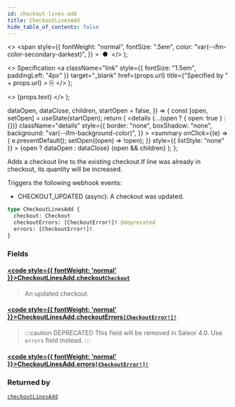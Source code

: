 ```yaml
---
id: checkout-lines-add
title: CheckoutLinesAdd
hide_table_of_contents: false
---
```


  <>
    <span
      style={{
        fontWeight: "normal",
        fontSize: ".5em",
        color: "var(--ifm-color-secondary-darkest)",
      }}
    >
      &nbsp;●&nbsp;
    </span>
  </>
);

  <>
    Specification
    <a
      className="link"
      style={{ fontSize: "1.5em", paddingLeft: "4px" }}
      target="\_blank"
      href={props.url}
      title={"Specified by " + props.url}
    >
      ⎘
    </a>
  </>
);

  <>
    <span className={props.class}>{props.text}</span>
  </>
);


  dataOpen,
  dataClose,
  children,
  startOpen = false,
}) => {
  const [open, setOpen] = useState(startOpen);
  return (
    <details
      {...(open ? { open: true } : {})}
      className="details"
      style={{
        border: "none",
        boxShadow: "none",
        background: "var(--ifm-background-color)",
      }}
    >
      <summary
        onClick={(e) => {
          e.preventDefault();
          setOpen((open) => !open);
        }}
        style={{ listStyle: "none" }}
      >
        {open ? dataOpen : dataClose}
      </summary>
      {open && children}
    </details>
  );
};

Adds a checkout line to the existing checkout.If line was already in checkout, its quantity will be increased.

Triggers the following webhook events:

- CHECKOUT_UPDATED (async): A checkout was updated.

```graphql
type CheckoutLinesAdd {
  checkout: Checkout
  checkoutErrors: [CheckoutError!]! @deprecated
  errors: [CheckoutError!]!
}
```

### Fields

#### [<code style={{ fontWeight: 'normal' }}>CheckoutLinesAdd.<b>checkout</b></code>](#)<Bullet />[`Checkout`](../../../api-reference/checkout/objects/checkout) <Badge class="badge badge--secondary" text="object"/>

> An updated checkout.

#### [<code style={{ fontWeight: 'normal' }}>CheckoutLinesAdd.<b>checkoutErrors</b></code>](#)<Bullet />[`[CheckoutError!]!`](../../../api-reference/checkout/objects/checkout-error) <Badge class="badge badge--deprecated badge--secondary" text="deprecated"/> <Badge class="badge badge--secondary" text="non-null"/> <Badge class="badge badge--secondary" text="object"/>

> :::caution DEPRECATED
> This field will be removed in Saleor 4.0. Use `errors` field instead.
> :::

#### [<code style={{ fontWeight: 'normal' }}>CheckoutLinesAdd.<b>errors</b></code>](#)<Bullet />[`[CheckoutError!]!`](../../../api-reference/checkout/objects/checkout-error) <Badge class="badge badge--secondary" text="non-null"/> <Badge class="badge badge--secondary" text="object"/>

>

### Returned by

[`checkoutLinesAdd`](../../../api-reference/checkout/mutations/checkout-lines-add) <Badge class="badge badge--secondary" text="mutation"/>
